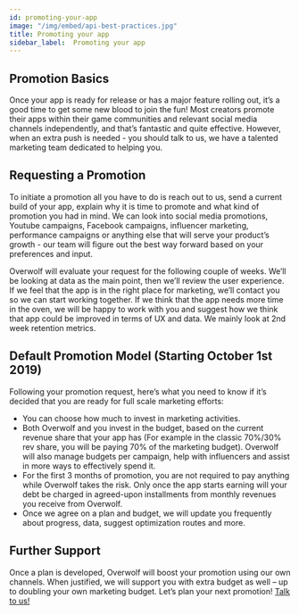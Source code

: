 ```yaml
---
id: promoting-your-app
image: "/img/embed/api-best-practices.jpg"
title: Promoting your app
sidebar_label:  Promoting your app
---
```


## Promotion Basics

Once your app is ready for release or has a major feature rolling out, it’s a good time to get some new blood to join the fun!
Most creators promote their apps within their game communities and relevant social media channels independently, and that’s fantastic and quite effective. However, when an extra push is needed - you should talk to us, we have a talented marketing team dedicated to helping you.

## Requesting a Promotion

To initiate a promotion all you have to do is reach out to us, send a current build of your app, explain why it is time to promote and what kind of promotion you had in mind.
We can look into social media promotions, Youtube campaigns, Facebook campaigns, influencer marketing, performance campaigns or anything else that will serve your product’s growth - our team will figure out the best way forward based on your preferences and input.

Overwolf will evaluate your request for the following couple of weeks. We’ll be looking at data as the main point, then we’ll review the user experience. If we feel that the app is in the right place for marketing, we’ll contact you so we can start working together. If we think that the app needs more time in the oven, we will be happy to work with you and suggest how we think that app could be improved in terms of UX and data. We mainly look at 2nd week retention metrics.

## Default Promotion Model (Starting October 1st 2019)

Following your promotion request, here’s what you need to know if it’s decided that you are ready for full scale marketing efforts:
* You can choose how much to invest in marketing activities.
* Both Overwolf and you invest in the budget, based on the current revenue share that your app has (For example in the classic 70%/30% rev share, you will be paying 70% of the marketing budget). Overwolf will also manage budgets per campaign, help with influencers and assist in more ways to effectively spend it.
* For the first 3 months of promotion, you are not required to pay anything while Overwolf takes the risk. Only once the app starts earning will your debt be charged in agreed-upon installments from monthly revenues you receive from Overwolf.
* Once we agree on a plan and budget, we will update you frequently about progress, data, suggest optimization routes and more.

## Further Support

Once a plan is developed, Overwolf will boost your promotion using our own channels.
When justified, we will support you with extra budget as well – up to doubling your own marketing budget.
Let’s plan your next promotion! [Talk to us!](/support/contact-us)
